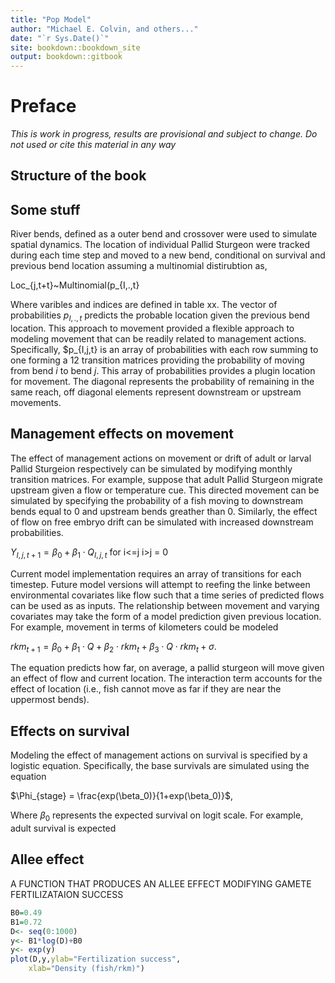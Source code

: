 ```yaml
--- 
title: "Pop Model"
author: "Michael E. Colvin, and others..."
date: "`r Sys.Date()`"
site: bookdown::bookdown_site
output: bookdown::gitbook
---
```





<!-- compile book

library(knitr)
bookdown::render_book("",
    output="bookdown::gitbook",
    output_dir = "C:/Users/mcolvin/Documents/projects/Pallid Sturgeon/Analysis/Pallid-Sturgeon-Population-Model/docs")

-->
# Preface {-}

*This is work in progress, results are provisional and subject to change.
Do not used or cite this material in any way*

## Structure of the book {-}


## Some stuff
 River bends, defined as a outer bend and crossover were used to 
simulate spatial dynamics. The location of individual Pallid Sturgeon 
were tracked during each time step and moved to a new bend, conditional 
on survival and previous bend location assuming a multinomial 
distirubtion as, 


Loc_{j,t+\delta t}~Multinomial(p_{I,.,t}


 Where varibles and indices are defined in table xx. The vector of 
probabilities $p_{I,.,t}$ predicts the probable location given the 
previous bend location. This approach to movement provided a flexible 
approach to modeling movement that can be readily related to management 
actions. Specifically, $p_{I,j,t} is an array of probabilities with each 
row summing to one forming a 12 transition matrices providing the 
probability of moving from bend $i$ to bend $j$. This array of 
probabilities provides a plugin location for movement. The diagonal 
represents the probability of remaining in the same reach, off diagonal 
elements represent downstream or upstream movements. 


## Management effects on movement
The effect of management actions on movement or drift of adult or larval 
Pallid Sturgeion respectively can be simulated by modifying monthly 
transition matrices. For example, suppose that adult Pallid Sturgeon 
migrate upstream given a flow or temperature cue. This directed movement 
can be simulated by specifying the probability of a fish moving to 
downstream bends equal to 0 and upstream bends greather than 0. 
Similarly, the effect of flow on free embryo drift can be simulated with 
increased downstream probabilities. 


$Y_{I,j,t+1}=\beta_0 + \beta_1 \cdot Q_{I,j,t}$ for i<=j
i>j = 0

Current model implementation requires an array of transitions for each 
timestep. Future model versions will attempt to reefing the linke 
between environmental covariates like flow such that a time series of 
predicted flows can be used as as inputs. The relationship between 
movement and varying covariates may take the form of a model prediction 
given previous location. For example, movement in terms of kilometers 
could be modeled 


$rkm_{t+1} = \beta_0 + \beta_1 \cdot Q + \beta_2 \cdot rkm_t + \beta_3 \cdot Q \cdot rkm_t + \sigma$.
   
The equation predicts how far, on average, a pallid sturgeon will move 
given an effect of flow and current location. The interaction term 
accounts for the effect of location (i.e., fish cannot move as far if 
they are near the uppermost bends). 


## Effects on survival
Modeling the effect of management actions on survival is specified by a 
logistic equation. Specifically, the base survivals are simulated using 
the equation 


$\Phi_{stage} = \frac{exp(\beta_0)}{1+exp(\beta_0)}$,

Where $\beta_0$ represents the expected survival on logit scale. For 
example, adult survival is expected 




## Allee effect


A FUNCTION THAT PRODUCES AN ALLEE
EFFECT MODIFYING GAMETE FERTILIZATAION
SUCCESS

```r
B0=0.49
B1=0.72
D<- seq(0:1000)
y<- B1*log(D)+B0
y<- exp(y)
plot(D,y,ylab="Fertilization success",
	xlab="Density (fish/rkm)")
```



